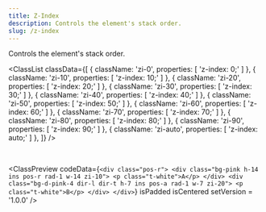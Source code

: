 ```yaml
---
title: Z-Index
description: Controls the element's stack order.
slug: /z-index
---
```



Controls the element's stack order.

<ClassList
  classData={[
    {
      className: 'zi-0',
      properties: [
        'z-index: 0;'
      ]
    },
    {
      className: 'zi-10',
      properties: [
        'z-index: 10;'
      ]
    },
    {
      className: 'zi-20',
      properties: [
        'z-index: 20;'
      ]
    },
    {
      className: 'zi-30',
      properties: [
        'z-index: 30;'
      ]
    },
    {
      className: 'zi-40',
      properties: [
        'z-index: 40;'
      ]
    },
    {
      className: 'zi-50',
      properties: [
        'z-index: 50;'
      ]
    },
    {
      className: 'zi-60',
      properties: [
        'z-index: 60;'
      ]
    },
    {
      className: 'zi-70',
      properties: [
        'z-index: 70;'
      ]
    },
    {
      className: 'zi-80',
      properties: [
        'z-index: 80;'
      ]
    },
    {
      className: 'zi-90',
      properties: [
        'z-index: 90;'
      ]
    },
    {
      className: 'zi-auto',
      properties: [
        'z-index: auto;'
      ]
    },
  ]}
/>

<br />

<ClassPreview
  codeData={`<div class="pos-r">
      <div class="bg-pink h-14 ins pos-r rad-1 w-14 zi-10">
        <p class="t-white">A</p>
      </div>
      <div class="bg-d-pink-4 dir-l dir-t h-7 ins pos-a rad-1 w-7 zi-20">
        <p class="t-white">B</p>
      </div>
    </div>`}
  isPadded
  isCentered
  setVersion = '1.0.0'
/>